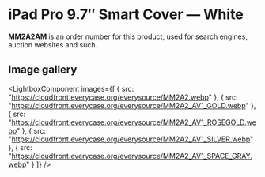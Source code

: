 
# iPad Pro 9.7″ Smart Cover — White

<Callout type='info' emoji='👉🏻'>**MM2A2AM** is an order number for this product, used for search engines, auction websites and such.</Callout>

## Image gallery

<LightboxComponent
    images={[
      {
        src: "https://cloudfront.everycase.org/everysource/MM2A2.webp"
      },
      {
        src: "https://cloudfront.everycase.org/everysource/MM2A2_AV1_GOLD.webp"
      },
      {
        src: "https://cloudfront.everycase.org/everysource/MM2A2_AV1_ROSEGOLD.webp"
      },
      {
        src: "https://cloudfront.everycase.org/everysource/MM2A2_AV1_SILVER.webp"
      },
      {
        src: "https://cloudfront.everycase.org/everysource/MM2A2_AV1_SPACE_GRAY.webp"
      }
    ]}
  />
